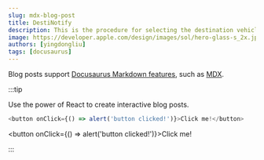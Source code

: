 ```yaml
---
slug: mdx-blog-post
title: DestiNotify
description: This is the procedure for selecting the destination vehicle or providing notification at the time of the vehicle station. No need to use different transportation methods, when approaching the destination, you will be notified when you arrive at the city. Time to get off the train!
image: https://developer.apple.com/design/images/sol/hero-glass-s_2x.jpg
authors: [yingdongliu]
tags: [docusaurus]
---
```


Blog posts support [Docusaurus Markdown features](https://docusaurus.io/docs/markdown-features), such as [MDX](https://mdxjs.com/).

:::tip

Use the power of React to create interactive blog posts.

```js
<button onClick={() => alert('button clicked!')}>Click me!</button>
```

<button onClick={() => alert('button clicked!')}>Click me!</button>

:::
